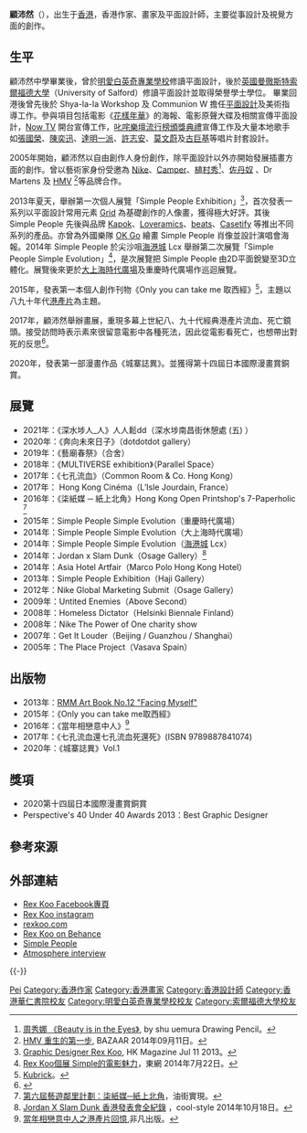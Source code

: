 {{orphan|time=2016-07-20T03:16:06+00:00}}
'''顧沛然'''（{{lang-en|'''Rex Koo'''}}），出生于[[香港|香港]]，香港作家、畫家及平面設計師，主要從事設計及視覺方面的創作。

== 生平 ==
顧沛然中學畢業後，曾於[[明愛白英奇專業學校|明愛白英奇專業學校]]修讀平面設計，後於[[英國|英國]][[曼徹斯特|曼徹斯特]][[索爾福德大學|索爾福德大學]]（University of Salford）修讀平面設計並取得榮譽學士學位。
畢業回港後曾先後於 Shya-la-la Workshop 及 Communion W 擔任[[平面設計|平面設計]]及美術指導工作。參與項目包括電影《[[花樣年華|花樣年華]]》的海報、電影原聲大碟及相關宣傳平面設計，[[Now_TV|Now TV]] 開台宣傳工作，[[叱咤樂壇流行榜頒獎典禮|叱咤樂壇流行榜頒獎典禮]]宣傳工作及大量本地歌手如[[張國榮|張國榮]]、[[陳奕迅|陳奕迅]]、[[達明一派|達明一派]]、[[許志安|許志安]]、[[莫文蔚|莫文蔚]]及[[古巨基|古巨基]]等唱片封套設計。

2005年開始，顧沛然以自由創作人身份創作，除平面設計以外亦開始發展插畫方面的創作。曾以藝術家身份受邀為 [[Nike|Nike]]、[[Camper_(company)|Camper]]、[[植村秀|植村秀]]<ref>[https://www.youtube.com/watch?v=LiL9N309uDc 周秀娜 《Beauty is in the Eyes》], by shu uemura Drawing Pencil。</ref>、[[佐丹奴|佐丹奴]] 、Dr Martens 及 [[HMV|HMV]] <ref>[http://www.harpersbazaar.com.hk/lifestyle/entertainment/hmv-launches-concept-store-central HMV 重生的第一步], BAZAAR 2014年09月11日。</ref>等品牌合作。

2013年夏天，舉辦第一次個人展覽「Simple People Exhibition」<ref>[http://hk-magazine.com/article/inside-hk/interviews/11136/graphic-designer-rex-koo Graphic Designer Rex Koo], HK Magazine  Jul 11 2013。</ref>，首次發表一系列以平面設計常用元素 [[Grid_(graphic_design)|Grid]] 為基礎創作的人像畫，獲得極大好評。其後 Simple People 先後與品牌 [[Kapok|Kapok]]、[[Loveramics|Loveramics]]、[[beats|beats]]、[[Casetify|Casetify]] 等推出不同系列的產品。亦曾為外國樂隊 [[OK_Go|OK Go]] 繪畫 Simple People 肖像並設計演唱會海報。2014年 Simple People 於尖沙咀[[海港城|海港城]] Lcx 舉辦第二次展覽「Simple People Simple Evolution」<ref>[http://hk.on.cc/hk/bkn/cnt/lifestyle/20140826/bkn-20140826174143993-0826_00982_001.html?section=all Rex Koo個​展 Simple的電影魅力]，東網 2014年7月22日。</ref>，是次展覽把 Simple People 由2D平面銳變至3D立體化。展覽後來更於[[大上海時代廣場|大上海時代廣場]]及重慶時代廣場作巡迴展覽。

2015年，發表第一本個人創作刊物《Only you can take me 取西經》<ref>[https://www.facebook.com/permalink.php?story_fbid=10152675005637242&id=216393532241 Kubrick]。</ref>，主題以八九十年代[[港產片|港產片]]為主題。

2017年，顧沛然舉辦畫展，重現多幕上世紀八、九十代經典港產片流血、死亡鏡頭。接受訪問時表示素來很留意電影中各種死法，因此從電影看死亡，也想帶出對死的反思<ref>{{Cite web |url=https://bkb.mpweekly.com/cu0002/20171103-57332 |title=【真本土】隔住螢幕看死亡　Rex Koo畫出港產片血色幽默 |access-date=2018-01-02 |archive-url=https://web.archive.org/web/20180102132259/https://bkb.mpweekly.com/cu0002/20171103-57332 |archive-date=2018-01-02 |dead-url=yes }}</ref>。

2020年，發表第一部漫畫作品《城寨誌異》。並獲得第十四屆日本國際漫畫賞銅賞。

== 展覽 ==
* 2021年：《深水埗人_人》人人鬆dd（深水埗南昌街休憩處 (五) ）
* 2020年：《奔向未來日子》（dotdotdot gallery）
* 2019年：《藝廟春祭》（合舍）
* 2018年：《MULTIVERSE exhibition》（Parallel Space）
* 2017年：《七孔流血》（Common Room & Co. Hong Kong）
* 2017年： Hong Kong Cinéma（L’Isle Jourdain, France）
* 2016年：《柒紙媒 ─ 紙上北角》Hong Kong Open Printshop's 7-Paperholic <ref>[http://www.lcsd.gov.hk/CE/Museum/APO/zh_TW/web/apo/ain6_7paperholic.html 第六屆藝遊鄰里計劃：柒紙媒─紙上北角]，油街實現。</ref>
* 2015年：Simple People Simple Evolution（重慶時代廣場）
* 2014年：Simple People Simple Evolution（大上海時代廣場）
* 2014年：Simple People Simple Evolution（[[海港城|海港城]] Lcx）
* 2014年：Jordan x Slam Dunk（Osage Gallery）<ref>[http://www.cool-style.com.tw/wd/archives/105466 Jordan X Slam Dunk 香港發表會全紀錄] {{Wayback|url=http://www.cool-style.com.tw/wd/archives/105466 |date=20160709021918 }}，cool-style 2014年10月18日。</ref>
* 2014年：Asia Hotel Artfair（Marco Polo Hong Kong Hotel）
* 2013年：Simple People Exhibition（Haji Gallery）
* 2012年：Nike Global Marketing Submit（Osage Gallery）
* 2009年：Untited Enemies（Above Second）
* 2008年：Homeless Dictator（Helsinki Biennale Finland）
* 2008年：Nike The Power of One charity show 
* 2007年：Get It Louder（Beijing / Guanzhou / Shanghai）
* 2005年：The Place Project（Vasava Spain）

== 出版物 ==
* 2013年：[http://journal.the-readymade.com/post/121172249099/rmm-artbooks-no12-facing-myself-by-rex-koo-rmm RMM Art Book No.12 "Facing Myself"]
* 2015年：《Only you can take me取西經》
* 2016年：《當年相戀意中人》<ref>[http://www.chunghwabook.com.hk/Index/book_detail.html?id=1801 當年相戀意中人之港產片回憶],非凡出版。</ref>
* 2017年：《七孔流血還七孔流血死還死》(ISBN 9789887841074)
* 2020年：《城寨誌異》Vol.1

== 獎項 ==
* 2020第十四屆日本國際漫畫賞銅賞
* Perspective's 40 Under 40 Awards 2013：Best Graphic Designer

== 參考來源 ==
{{Reflist|2}}

== 外部連結 ==
* [https://www.facebook.com/rexkoofeelblue Rex Koo Facebook專頁]
* [https://www.instagram.com/rexkoo/ Rex Koo instagram]
* [http://www.rexkoo.com rexkoo.com]
* [https://www.behance.net/rexkoo Rex Koo on Behance]
* [https://www.facebook.com/hellosimplepeople/ Simple People]
* [http://gas.main.jp/atmosphere/2009/12/interview-of-hong-kong-designer-rex-koo/ Atmosphere interview]

{{-}}
{{Authority control}}
{{DEFAULTSORT:Gu}}

[[Category:顧姓|Pei]]
[[Category:香港作家|Category:香港作家]]
[[Category:香港畫家|Category:香港畫家]]
[[Category:香港設計師|Category:香港設計師]]
[[Category:香港華仁書院校友|Category:香港華仁書院校友]]
[[Category:明愛白英奇專業學校校友|Category:明愛白英奇專業學校校友]]
[[Category:索爾福德大學校友|Category:索爾福德大學校友]]